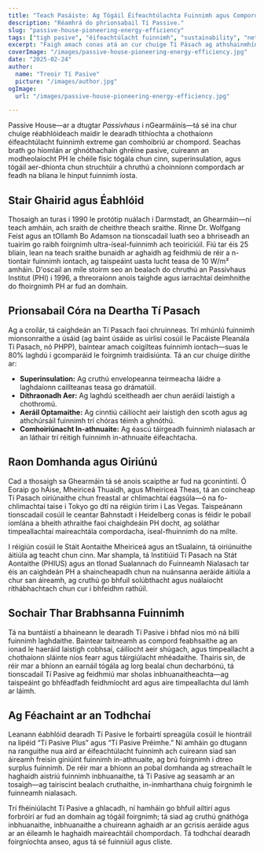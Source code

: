```yaml
---
title: "Teach Pasáiste: Ag Tógáil Éifeachtúlachta Fuinnimh agus Compord Inbhuanaithe"
description: "Réamhrá do phrionsabail Tí Passive."
slug: "passive-house-pioneering-energy-efficiency"
tags: ["tigh pasive", "éifeachtúlacht fuinnimh", "sustainability", "net-zero"]
excerpt: "Faigh amach conas atá an cur chuige Tí Pásach ag athshainmhíniú ailtireacht—ag soláthar compord laistigh den fhoirgneamh, úsáid fuinnimh laghdaithe go drámatúil, agus laghdú suntasach ar astaíochtaí carbón, beag beann ar an gcineál foirgnimh nó an aeráid."
coverImage: "/images/passive-house-pioneering-energy-efficiency.jpg"
date: "2025-02-24"
author:
  name: "Treoir Tí Pasive"
  picture: "/images/author.jpg"
ogImage:
  url: "/images/passive-house-pioneering-energy-efficiency.jpg"

---
```

Passive House—ar a dtugtar *Passivhaus* i nGearmáinis—tá sé ina chur chuige réabhlóideach maidir le dearadh tithíochta a chothaíonn éifeachtúlacht fuinnimh extreme gan comhoibriú ar chompord. Seachas brath go hiomlán ar ghnóthachain ghréine pasive, cuireann an modheolaíocht PH le chéile fisic tógála chun cinn, superinsulation, agus tógáil aer-dhíonta chun struchtúir a chruthú a choinníonn compordach ar feadh na bliana le hinput fuinnimh íosta.

## Stair Ghairid agus Éabhlóid

Thosaigh an turas i 1990 le protótip nuálach i Darmstadt, an Ghearmáin—ní teach amháin, ach sraith de cheithre theach sraithe. Rinne Dr. Wolfgang Feist agus an tOllamh Bo Adamson na tionscadail luath seo a bhriseadh an tuairim go raibh foirgnimh ultra-íseal-fuinnimh ach teoiriciúil. Fiú tar éis 25 bliain, lean na teach sraithe bunaidh ar aghaidh ag feidhmiú de réir a n-tiontair fuinnimh iontach, ag taispeáint uasta lucht teasa de 10 W/m² amháin. D'oscail an míle stoirm seo an bealach do chruthú an Passivhaus Institut (PHI) i 1996, a threoraíonn anois taighde agus iarrachtaí deimhnithe do fhoirgnimh PH ar fud an domhain.
## Prionsabail Córa na Deartha Tí Pasach

Ag a croílár, tá caighdeán an Tí Pasach faoi chruinneas. Trí mhúnlú fuinnimh mionsonraithe a úsáid (ag baint úsáide as uirlisí cosúil le Pacáiste Pleanála Tí Pasach, nó PHPP), baintear amach coigilteas fuinnimh iontach—suas le 80% laghdú i gcomparáid le foirgnimh traidisiúnta. Tá an cur chuige dírithe ar:
- **Superinsulation:** Ag cruthú envelopeanna teirmeacha láidre a laghdaíonn caillteanas teasa go drámatúil.
- **Díthraonadh Aer:** Ag laghdú sceitheadh aer chun aeráidí laistigh a chothromú.
- **Aeráil Optamaithe:** Ag cinntiú cáilíocht aeir laistigh den scoth agus ag athchúrsáil fuinnimh trí chóras téimh a ghnóthú.
- **Comhoiriúnacht In-athnuaite:** Ag éascú táirgeadh fuinnimh nialasach ar an láthair trí réitigh fuinnimh in-athnuaite éifeachtacha.

## Raon Domhanda agus Oiriúnú

Cad a thosaigh sa Ghearmáin tá sé anois scaipthe ar fud na gconintintí. Ó Eoraip go hÁise, Mheiriceá Thuaidh, agus Mheiriceá Theas, tá an coincheap Tí Pasach oiriúnaithe chun freastal ar chlimachtaí éagsúla—ó na fo-chlimachtaí taise i Tokyo go dtí na réigiún tirim i Las Vegas. Taispeánann tionscadail cosúil le ceantar Bahnstadt i Heidelberg conas is féidir le pobail iomlána a bheith athraithe faoi chaighdeáin PH docht, ag soláthar timpeallachtaí maireachtála compordacha, íseal-fhuinnimh do na mílte.

I réigiún cosúil le Stáit Aontaithe Mheiriceá agus an tSualainn, tá oiriúnuithe áitiúla ag teacht chun cinn. Mar shampla, tá Institiúid Tí Pasach na Stát Aontaithe (PHIUS) agus an tIonad Sualannach do Fuinneamh Nialasach tar éis an caighdeán PH a shaincheapadh chun na nuánsanna aeráide áitiúla a chur san áireamh, ag cruthú go bhfuil solúbthacht agus nuálaíocht ríthábhachtach chun cur i bhfeidhm rathúil.
## Sochair Thar Brabhsanna Fuinnimh

Tá na buntáistí a bhaineann le dearadh Tí Pasive i bhfad níos mó ná billí fuinnimh laghdaithe. Baintear taitneamh as compord feabhsaithe ag an ionad le haeráid laistigh cobhsaí, cáilíocht aeir shúgach, agus timpeallacht a chothaíonn sláinte níos fearr agus táirgiúlacht mhéadaithe. Thairis sin, de réir mar a bhíonn an earnáil tógála ag lorg bealaí chun decharbónú, tá tionscadail Tí Pasive ag feidhmiú mar sholas inbhuanaitheachta—ag taispeáint go bhféadfadh feidhmíocht ard agus aire timpeallachta dul lámh ar láimh.

## Ag Féachaint ar an Todhchaí

Leanann éabhlóid dearadh Tí Pasive le forbairtí spreagúla cosúil le hiontráil na lipéid “Tí Pasive Plus” agus “Tí Pasive Préimhe.” Ní amháin go dtugann na ranguithe nua aird ar éifeachtúlacht fuinnimh ach cuireann siad san áireamh freisin giniúint fuinnimh in-athnuaite, ag brú foirgnimh i dtreo surplus fuinnimh. De réir mar a bhíonn an pobal domhanda ag streachailt le haghaidh aistriú fuinnimh inbhuanaithe, tá Tí Pasive ag seasamh ar an tosaigh—ag tairiscint bealach cruthaithe, in-inmharthana chuig foirgnimh le fuinneamh nialasach.

Trí fhéiniúlacht Tí Pasive a ghlacadh, ní hamháin go bhfuil ailtirí agus forbróirí ar fud an domhain ag tógáil foirgnimh; tá siad ag cruthú gnáthóga inbhuanaithe, inbhuanaithe a chuireann aghaidh ar an gcrisis aeráide agus ar an éileamh le haghaidh maireachtáil chompordach. Tá todhchaí dearadh foirgníochta anseo, agus tá sé fuinniúil agus cliste.
